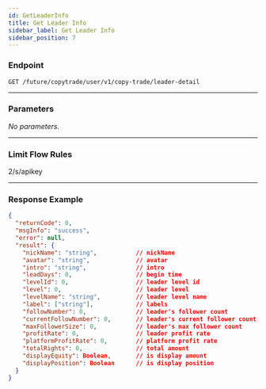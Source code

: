 ```yaml
---
id: GetLeaderInfo
title: Get Leader Info
sidebar_label: Get Leader Info
sidebar_position: 7
---
```


### Endpoint

`GET /future/copytrade/user/v1/copy-trade/leader-detail`

---

### Parameters

_No parameters._

---

### Limit Flow Rules

2/s/apikey

---

### Response Example

```json
{
  "returnCode": 0,
  "msgInfo": "success",
  "error": null,
  "result": {
    "nickName": "string",           // nickName
    "avatar": "string",             // avatar
    "intro": "string",              // intro
    "leadDays": 0,                  // begin time
    "levelId": 0,                   // leader level id
    "level": 0,                     // leader level
    "levelName": "string",          // leader level name
    "label": ["string"],            // labels
    "followNumber": 0,              // leader's follower count
    "currentFollowNumber": 0,       // leader's current follower count
    "maxFollowerSize": 0,           // leader's max follower count
    "profitRate": 0,                // leader profit rate
    "platformProfitRate": 0,        // platform profit rate
    "totalRights": 0,               // total amount
    "displayEquity": Boolean,       // is display amount
    "displayPosition": Boolean      // is display position
  }
}
```
